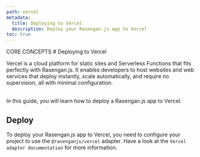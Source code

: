 ```yaml
---
path: vercel
metadata:
  title: Deploying to Vercel
  description: Deploy your Rasengan.js app to Vercel
toc: true
---
```



<span className="text-[12px] font-mono-regular text-foreground/60">
  CORE CONCEPTS
</span>
# Deploying to Vercel

Vercel is a cloud platform for static sites and Serverless Functions that fits perfectly with Rasengan.js. It enables developers to host websites and web services that deploy instantly, scale automatically, and require no supervision, all with minimal configuration.

<br />
In this guide, you will learn how to deploy a Rasengan.js app to Vercel.

## Deploy

To deploy your Rasengan.js app to Vercel, you need to configure your project to use the `@rasenganjs/vercel` adapter.
Have a look at the <Link to="/packages/vercel">`Vercel adapter documentation`</Link> for more information.